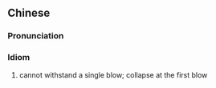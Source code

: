 ==Chinese==
{{zh-forms|s=不堪一击|type=22}}

===Pronunciation===
{{zh-pron
|m=不kān 一擊
|c=bat1 ham1 jat1 gik1
|mn=put-kham-it-kek
|cat=id
}}

===Idiom===
{{zh-idiom}}

# cannot withstand a single blow; collapse at the first blow